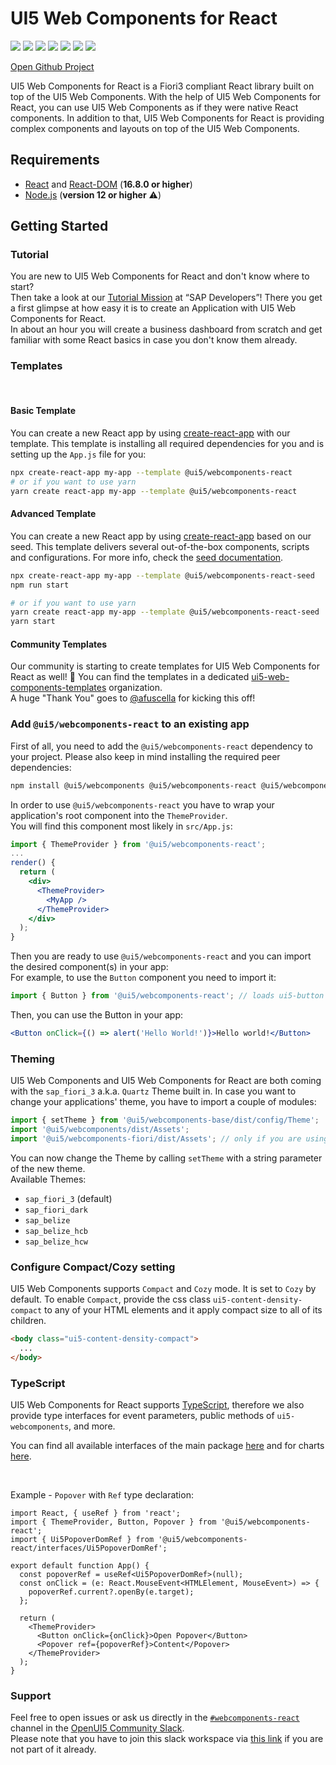 
<Meta title="Getting Started" />

# UI5 Web Components for React

[![](https://github.com/SAP/ui5-webcomponents-react/workflows/build/badge.svg)](https://github.com/SAP/ui5-webcomponents-react/actions?query=workflow:%22build%22)
[![](https://coveralls.io/repos/github/SAP/ui5-webcomponents-react/badge.svg)](https://coveralls.io/github/SAP/ui5-web)
[![](https://badgen.net/badge/slack/Join%20OpenUI5%20Slack%20workspace/blue?icon=slack)](https://ui5-slack-invite.cfapps.eu10.hana.ondemand.com/)
[![](https://badgen.net/badge/slack/webcomponents-react/orange?icon=slack)](https://openui5.slack.com/archives/CSQEJ2J04)
[![](https://badgen.net/badge/code%20style/prettier?color=pink)](https://github.com/prettier/prettier)
[![](https://badgen.net/badge/maintained%20with/lerna?color=purple)](https://lernajs.io/)
[![](https://badgen.net/github/stars/SAP/ui5-webcomponents-react?icon=github&color=black)](https://github.com/SAP/ui5-webcomponents-react/stargazers)

[Open Github Project](https://github.com/SAP/ui5-webcomponents-react)

UI5 Web Components for React is a Fiori3 compliant React library built on top of the UI5 Web Components.
With the help of UI5 Web Components for React, you can use UI5 Web Components as if they were native React components.
In addition to that, UI5 Web Components for React is providing complex components and layouts on top of the UI5 Web Components.

## Requirements

- [React](https://www.npmjs.com/package/react) and [React-DOM](https://www.npmjs.com/package/react-dom) (**16.8.0 or higher**)
- [Node.js](https://nodejs.org/) (**version 12 or higher** ⚠️)

## Getting Started

### Tutorial

You are new to UI5 Web Components for React and don't know where to start?<br />
Then take a look at our [Tutorial Mission](https://developers.sap.com/mission.react-spa.html) at “SAP Developers”!
There you get a first glimpse at how easy it is to create an Application with UI5 Web Components for React.<br />
In about an hour you will create a business dashboard from scratch and get familiar with some React basics in case you don't know them already.

### Templates

<br />

#### Basic Template

You can create a new React app by using [create-react-app](https://facebook.github.io/create-react-app/) with our template.
This template is installing all required dependencies for you and is setting up the `App.js` file for you:

```sh
npx create-react-app my-app --template @ui5/webcomponents-react
# or if you want to use yarn
yarn create react-app my-app --template @ui5/webcomponents-react
```

#### Advanced Template

You can create a new React app by using [create-react-app](https://facebook.github.io/create-react-app/) based on our seed.
This template delivers several out-of-the-box components, scripts and configurations.
For more info, check the [seed documentation](https://github.com/SAP/ui5-webcomponents-react/tree/master/packages/cra-template-seed).

```sh
npx create-react-app my-app --template @ui5/webcomponents-react-seed
npm run start

# or if you want to use yarn
yarn create react-app my-app --template @ui5/webcomponents-react-seed
yarn start
```

#### Community Templates

Our community is starting to create templates for UI5 Web Components for React as well! 🎉
You can find the templates in a dedicated [ui5-web-components-templates](https://github.com/ui5-web-components-templates) organization.<br />
A huge "Thank You" goes to [@afuscella](https://github.com/afuscella) for kicking this off!

### Add `@ui5/webcomponents-react` to an existing app

First of all, you need to add the `@ui5/webcomponents-react` dependency to your project. Please also keep in mind installing the required peer dependencies:

```sh
npm install @ui5/webcomponents @ui5/webcomponents-react @ui5/webcomponents-fiori --save
```

In order to use `@ui5/webcomponents-react` you have to wrap your application's root component into the `ThemeProvider`.<br/>
You will find this component most likely in `src/App.js`:

```jsx
import { ThemeProvider } from '@ui5/webcomponents-react';
...
render() {
  return (
    <div>
      <ThemeProvider>
        <MyApp />
      </ThemeProvider>
    </div>
  );
}
```

Then you are ready to use `@ui5/webcomponents-react` and you can import the desired component(s) in your app:<br />
For example, to use the `Button` component you need to import it:

```jsx
import { Button } from '@ui5/webcomponents-react'; // loads ui5-button wrapped in a ui5-webcomponents-react component
```

Then, you can use the Button in your app:

```jsx
<Button onClick={() => alert('Hello World!')}>Hello world!</Button>
```

### Theming

UI5 Web Components and UI5 Web Components for React are both coming with the `sap_fiori_3` a.k.a. `Quartz` Theme built in.
In case you want to change your applications' theme, you have to import a couple of modules:

```js
import { setTheme } from '@ui5/webcomponents-base/dist/config/Theme';
import '@ui5/webcomponents/dist/Assets';
import '@ui5/webcomponents-fiori/dist/Assets'; // only if you are using the ShellBar, Product Switch or the Upload Collection
```

You can now change the Theme by calling `setTheme` with a string parameter of the new theme.<br />
Available Themes:

- `sap_fiori_3` (default)
- `sap_fiori_dark`
- `sap_belize`
- `sap_belize_hcb`
- `sap_belize_hcw`

### Configure Compact/Cozy setting

UI5 Web Components supports `Compact` and `Cozy` mode. It is set to `Cozy` by default. To enable `Compact`, provide the css class `ui5-content-density-compact` to any of your HTML elements and it apply compact size to all of its children.

```html
<body class="ui5-content-density-compact">
  ...
</body>
```

### TypeScript

UI5 Web Components for React supports [TypeScript](https://www.typescriptlang.org/), therefore we also provide type interfaces for event parameters, public methods of `ui5-webcomponents`, and more.

You can find all available interfaces of the main package [here](https://github.com/SAP/ui5-webcomponents-react/tree/main/packages/main/src/interfaces) and for charts [here](https://github.com/SAP/ui5-webcomponents-react/tree/main/packages/charts/src/interfaces).

<br />

Example - `Popover` with `Ref` type declaration:

```tsx
import React, { useRef } from 'react';
import { ThemeProvider, Button, Popover } from '@ui5/webcomponents-react';
import { Ui5PopoverDomRef } from '@ui5/webcomponents-react/interfaces/Ui5PopoverDomRef';

export default function App() {
  const popoverRef = useRef<Ui5PopoverDomRef>(null);
  const onClick = (e: React.MouseEvent<HTMLElement, MouseEvent>) => {
    popoverRef.current?.openBy(e.target);
  };

  return (
    <ThemeProvider>
      <Button onClick={onClick}>Open Popover</Button>
      <Popover ref={popoverRef}>Content</Popover>
    </ThemeProvider>
  );
}
```

### Support

Feel free to open issues or ask us directly in the [`#webcomponents-react`](https://openui5.slack.com/archives/CSQEJ2J04) channel in the
[OpenUI5 Community Slack](https://ui5-slack-invite.cfapps.eu10.hana.ondemand.com/).<br />
Please note that you have to join this slack workspace via [this link](https://ui5-slack-invite.cfapps.eu10.hana.ondemand.com/) if you are not part of it already.
